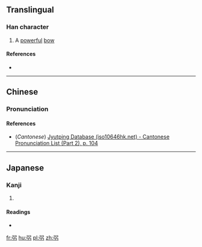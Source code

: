 ==Translingual==

===Han character===
{{Han char|rn=57|rad=弓|as=03|sn=6|four=|canj=NN,XXNN|ids=⿰弓弓}}

# A [[powerful]] [[bow]]

====References====
* {{Han ref|kx=0357.070|dkj=09725|dj=0673.150|hdz=20991.120|uh=5F1C|ud=24348}}

----

==Chinese==
{{zh-forms}}

===Pronunciation===
{{zh-pron
|m=jiàng
|c=koeng5
|mc=y
|oc=y
|ma=
|cat=
}}

====References====
*(''Cantonese'') [http://www.iso10646hk.net/jp/document/download.jsp Jyutping Database (iso10646hk.net) - Cantonese Pronunciation List (Part 2), p. 104]

----

==Japanese==

===Kanji===
{{ja-kanji|grade=|rs=弓03}}

# {{defn|lang=ja|sort=弓03}}

====Readings====
* {{ja-readings|on=[[きょう]] (kyō), [[ごう]] (gō), [[き]] (ki)|kun=[[つよい]] (tsuyoi), [[つよいゆみ]] (tsuyoiyumi)}}

[[fr:弜]]
[[hu:弜]]
[[pl:弜]]
[[zh:弜]]